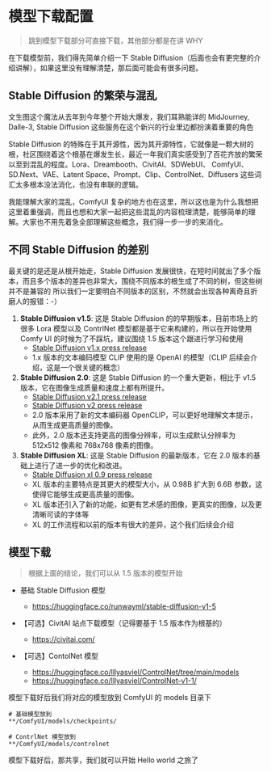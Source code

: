 # 模型下载配置
> 跳到模型下载部分可直接下载，其他部分都是在讲 WHY

在下载模型前，我们得先简单介绍一下 Stable Diffusion（后面也会有更完整的介绍讲解），如果这里没有理解清楚，那后面可能会有很多问题。

## Stable Diffusion 的繁荣与混乱

文生图这个魔法从去年到今年整个开始大爆发，我们耳熟能详的 MidJourney, Dalle-3, Stable Diffusion 这些服务在这个新兴的行业里边都扮演着重要的角色

Stable Diffusion 的特殊在于其开源性，因为其开源特性，它就像是一颗大树的根，社区围绕着这个根基在爆发生长，最近一年我们真实感受到了百花齐放的繁荣以至到混乱的程度。Lora、Dreambooth、CivitAI、SDWebUI、
ComfyUI、SD.Next、VAE、Latent Space、Prompt、Clip、ControlNet、Diffusers 这些词汇太多根本没法消化，也没有串联的逻辑。

我能理解大家的混乱，ComfyUI 复杂的地方也在这里，所以这也是为什么我想把这里着重强调，而且也想和大家一起把这些混乱的内容梳理清楚，能够简单的理解。大家也不用先着急全部理解这些概念，我们得一步一步的来消化。

## 不同 Stable Diffusion 的差别

最关键的是还是从根开始走，Stable Diffusion 发展很快，在短时间就出了多个版本，而且多个版本的差异也非常大，围绕不同版本的根生成了不同的树，但这些树并不是兼容的
所以我们一定要明白不同版本的区别，不然就会出现各种离奇且折磨人的报错：-）

1. <b>Stable Diffusion v1.5</b>: 这是 Stable Diffusion 的的早期版本，目前市场上的很多 Lora 模型以及 ContrlNet 模型都是基于它来构建的，所以在开始使用 Comfy UI 的时候为了不踩坑，建议围绕 1.5 版本这个跟进行学习和使用
    - [Stable Diffusion v1.x press release](https://stability.ai/blog/stable-diffusion-public-release)
    - 1.x 版本的文本编码模型 CLIP 使用的是 OpenAI 的模型（CLIP 后续会介绍，这是一个很关键的概念）
2. <b>Stable Diffusion 2.0</b>: 这是 Stable Diffusion 的一个重大更新，相比于 v1.5 版本，它在图像生成质量和速度上都有所提升。
    - [Stable Diffusion v2.1 press release](https://link.zhihu.com/?target=https%3A//stability.ai/blog/stablediffusion2-1-release7-dec-2022)
    - [Stable Diffusion v2 press release](https://stability.ai/blog/stable-diffusion-v2-release)
    - 2.0 版本采用了新的文本编码器 OpenCLIP，可以更好地理解文本提示，从而生成更高质量的图像。
    - 此外，2.0 版本还支持更高的图像分辨率，可以生成默认分辨率为 512x512 像素和 768x768 像素的图像。
3. <b>Stable Diffusion XL</b>: 这是 Stable Diffusion 的最新版本，它在 2.0 版本的基础上进行了进一步的优化和改进。
    - [Stable Diffusion xl 0.9 press release](https://stability.ai/news/sdxl-09-stable-diffusion)
    - XL 版本的主要特点是其更大的模型大小，从 0.98B 扩大到 6.6B 参数，这使得它能够生成更高质量的图像。
    - XL 版本还引入了新的功能，如更有艺术感的图像，更真实的图像，以及更清晰可读的字体等
    - XL 的工作流程和以前的版本有很大的差异，这个我们后续会介绍

## 模型下载 

> 根据上面的结论，我们可以从 1.5 版本的模型开始

- 基础 Stable Diffusion 模型
  - https://huggingface.co/runwayml/stable-diffusion-v1-5

- 【可选】CivitAI 站点下载模型（记得要基于 1.5 版本作为根基的）
  - https://civitai.com/

- 【可选】ContolNet 模型 
  - https://huggingface.co/lllyasviel/ControlNet/tree/main/models
  - https://huggingface.co/lllyasviel/ControlNet-v1-1/


模型下载好后我们将对应的模型放到 ComfyUI 的 models 目录下

```
# 基础模型放到 
**/ComfyUI/models/checkpoints/

# ContrlNet 模型放到
**/ComfyUI/models/controlnet
```

模型下载好后，那共享，我们就可以开始 Hello world 之旅了 